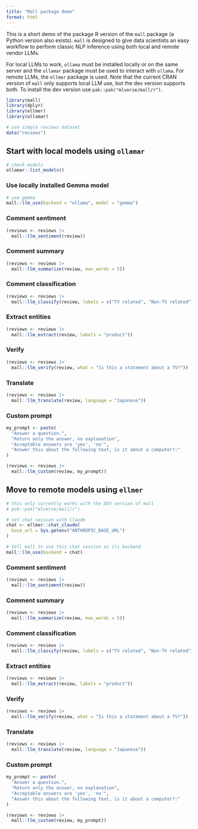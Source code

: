 ```yaml
---
title: "Mall package demo"
format: html
---
```


This is a short demo of the package R version of the `mall` package (a Python version also exists).  `mall` is designed to give data scientists an easy workflow to perform classic NLP inference using both local and remote vendor LLMs.

For local LLMs to work, `ollama` must be installed locally or on the same server and the `ollamar` package must be used to interact with `ollama`.  For remote LLMs, the `ellmer` package is used.  Note that the current CRAN version of `mall` only supports local LLM use, but the dev version supports both.  To install the dev version use `pak::pak("mlverse/mall/r")`. 


```r
library(mall)
library(dplyr)
library(ellmer)
library(ollamar)

# use simple reviews dataset
data("reviews")
```

## Start with local models using `ollamar`

```r
# check models
ollamar::list_models()
```

### Use locally installed Gemma model

```r
# use gemma
mall::llm_use(backend = "ollama", model = "gemma")
```


### Comment sentiment

```r
(reviews <- reviews |> 
  mall::llm_sentiment(review))
```

### Comment summary

```r
(reviews <- reviews |> 
  mall::llm_summarize(review, max_words = 5))
```

### Comment classification

```r
(reviews <- reviews |> 
  mall::llm_classify(review, labels = c("TV related", "Non-TV related")))
```

### Extract entities

```r
(reviews <- reviews |> 
  mall::llm_extract(review, labels = "product"))
```

### Verify

```r
(reviews <- reviews |> 
  mall::llm_verify(review, what = "Is this a statement about a TV?"))
```

### Translate

```r
(reviews <- reviews |> 
  mall::llm_translate(review, language = "Japanese"))
```

### Custom prompt

```r
my_prompt <- paste(
  "Answer a question.",
  "Return only the answer, no explanation",
  "Acceptable answers are 'yes', 'no'",
  "Answer this about the following text, is it about a computer?:"
)

(reviews <- reviews |> 
  mall::llm_custom(review, my_prompt))
```

## Move to remote models using `ellmer`

```r
# this only currently works with the DEV version of mall
# pak::pak("mlverse/mall/r")

# set chat session with Claude
chat <- ellmer::chat_claude(
  base_url = Sys.getenv("ANTHROPIC_BASE_URL")
)

# tell mall to use this chat session as its backend
mall::llm_use(backend = chat)
```

### Comment sentiment

```r
(reviews <- reviews |> 
  mall::llm_sentiment(review))
```

### Comment summary

```r
(reviews <- reviews |> 
  mall::llm_summarize(review, max_words = 5))
```

### Comment classification

```r
(reviews <- reviews |> 
  mall::llm_classify(review, labels = c("TV related", "Non-TV related")))
```

### Extract entities

```r
(reviews <- reviews |> 
  mall::llm_extract(review, labels = "product"))
```

### Verify

```r
(reviews <- reviews |> 
  mall::llm_verify(review, what = "Is this a statement about a TV?"))
```

### Translate

```r
(reviews <- reviews |> 
  mall::llm_translate(review, language = "Japanese"))
```

### Custom prompt

```r
my_prompt <- paste(
  "Answer a question.",
  "Return only the answer, no explanation",
  "Acceptable answers are 'yes', 'no'",
  "Answer this about the following text, is it about a computer?:"
)

(reviews <- reviews |> 
  mall::llm_custom(review, my_prompt))
```